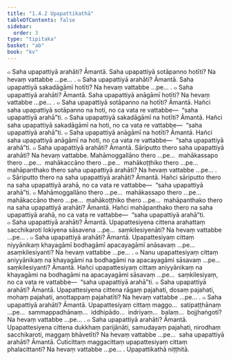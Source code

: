 ```yaml
---
title: "1.4.2 Upapattikathā"
tableOfContents: false
sidebar:
  order: 3
type: "tipitaka"
basket: "ab"
book: "kv"
---
```



<DynamicBreadcrumb />

<Division number="388" book="kv" bookNo="32" page="203">

<Paragraph number="1299" book="kv">
๐ Saha upapattiyā arahāti? Āmantā. Saha upapattiyā sotāpanno hotīti? Na hevaṃ vattabbe …pe… .
</Paragraph>

<Paragraph number="1300" book="kv">
๐ Saha upapattiyā arahāti? Āmantā. Saha upapattiyā sakadāgāmī hotīti? Na hevaṃ vattabbe …pe… .
</Paragraph>

<Paragraph number="1301" book="kv">
๐ Saha upapattiyā arahāti? Āmantā. Saha upapattiyā anāgāmī hotīti? Na hevaṃ vattabbe …pe… .
</Paragraph>

<Paragraph number="1302" book="kv">
๐ Saha upapattiyā sotāpanno na hotīti? Āmantā. Hañci saha upapattiyā sotāpanno na hoti, no ca vata re vattabbe—  “saha upapattiyā arahā”ti.
</Paragraph>

<Paragraph number="1303" book="kv">
๐ Saha upapattiyā sakadāgāmī na hotīti? Āmantā. Hañci saha upapattiyā sakadāgāmī na hoti, no ca vata re vattabbe—  “saha upapattiyā arahā”ti.
</Paragraph>

<Paragraph number="1304" book="kv">
๐ Saha upapattiyā anāgāmī na hotīti? Āmantā. Hañci saha upapattiyā anāgāmī na hoti, no ca vata re vattabbe—  “saha upapattiyā arahā”ti.
</Paragraph>

</Division>
<Division number="389" book="kv" bookNo="32" page="203">

<Paragraph number="1305" book="kv">
๐ Saha upapattiyā arahāti? Āmantā. Sāriputto thero saha upapattiyā arahāti? Na hevaṃ vattabbe. Mahāmoggallāno thero …pe…  mahākassapo thero …pe…  mahākaccāno thero …pe…  mahākoṭṭhiko thero …pe…  mahāpanthako thero saha upapattiyā arahāti? Na hevaṃ vattabbe …pe… .
</Paragraph>

<Paragraph number="1306" book="kv">
๐ Sāriputto thero na saha upapattiyā arahāti? Āmantā. Hañci sāriputto thero na saha upapattiyā arahā, no ca vata re vattabbe—  “saha upapattiyā arahā”ti.
</Paragraph>

<Paragraph number="1307" book="kv">
๐ Mahāmoggallāno thero …pe…  mahākassapo thero …pe…  mahākaccāno thero …pe…  mahākoṭṭhiko thero …pe…  mahāpanthako thero na saha upapattiyā arahāti? Āmantā. Hañci mahāpanthako thero na saha upapattiyā arahā, no ca vata re vattabbe—  “saha upapattiyā arahā”ti.
</Paragraph>

</Division>
<Division number="390" book="kv" bookNo="32" page="204">

<Paragraph number="1308" book="kv">
๐ Saha upapattiyā arahāti? Āmantā. Upapattesiyena cittena arahattaṃ sacchikaroti lokiyena sāsavena …pe…  saṃkilesiyenāti? Na hevaṃ vattabbe …pe… .
</Paragraph>

<Paragraph number="1309" book="kv">
๐ Saha upapattiyā arahāti? Āmantā. Upapattesiyaṃ cittaṃ niyyānikaṃ khayagāmī bodhagāmī apacayagāmī anāsavaṃ …pe…  asaṃkilesiyanti? Na hevaṃ vattabbe …pe… .
</Paragraph>

<Paragraph number="1310" book="kv">
๐ Nanu upapattesiyaṃ cittaṃ aniyyānikaṃ na khayagāmi na bodhagāmi na apacayagāmi sāsavaṃ …pe…  saṃkilesiyanti? Āmantā. Hañci upapattesiyaṃ cittaṃ aniyyānikaṃ na khayagāmi na bodhagāmi na apacayagāmi sāsavaṃ …pe…  saṃkilesiyaṃ, no ca vata re vattabbe—  “saha upapattiyā arahā”ti.
</Paragraph>

<Paragraph number="1311" book="kv">
๐ Saha upapattiyā arahāti? Āmantā. Upapattesiyena cittena rāgaṃ pajahati, dosaṃ pajahati, mohaṃ pajahati, anottappaṃ pajahatīti? Na hevaṃ vattabbe …pe… .
</Paragraph>

<Paragraph number="1312" book="kv">
๐ Saha upapattiyā arahāti? Āmantā. Upapattesiyaṃ cittaṃ maggo…  satipaṭṭhānaṃ …pe…  sammappadhānaṃ…  iddhipādo…  indriyaṃ…  balaṃ…  bojjhaṅgoti? Na hevaṃ vattabbe …pe… .
</Paragraph>

<Paragraph number="1313" book="kv">
๐ Saha upapattiyā arahāti? Āmantā. Upapattesiyena cittena dukkhaṃ parijānāti, samudayaṃ pajahati, nirodhaṃ sacchikaroti, maggaṃ bhāvetīti? Na hevaṃ vattabbe …pe…  saha upapattiyā arahāti? Āmantā. Cuticittaṃ maggacittaṃ upapattesiyaṃ cittaṃ phalacittanti? Na hevaṃ vattabbe …pe… .

</Paragraph>
</Division>

<Paragraph number="1314" type="center" book="kv">
Upapattikathā niṭṭhitā.
</Paragraph>